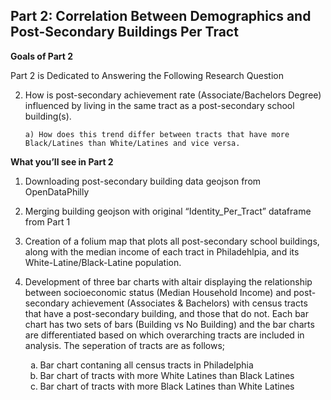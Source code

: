 

<div class="text-box">
# Part 2: Correlation Between Demographics and Post-Secondary Buildings Per Tract
</div>

<div class="text-box">
**Goals of Part 2**

Part 2 is Dedicated to Answering the Following Research Question 

2) How is post-secondary achievement rate (Associate/Bachelors Degree) influenced by living in the same tract as a post-secondary school building(s). 
       
       a) How does this trend differ between tracts that have more Black/Latines than White/Latines and vice versa. 
             

</div>

<div class="text-box">

**What you'll see in Part 2**

1) Downloading post-secondary building data geojson from OpenDataPhilly

2) Merging building geojson with original "Identity_Per_Tract" dataframe from Part 1

3) Creation of a folium map that plots all post-secondary school buildings, along with the median income of each tract in Philadehlpia, and its White-Latine/Black-Latine population.  


4) Development of three bar charts with altair displaying the relationship between socioeconomic status (Median Household Income)
and post-secondary achievement (Associates & Bachelors) with census tracts that have a post-secondary building, and those that do not.
Each bar chart has two sets of bars (Building vs No Building) and the bar charts are differentiated based on which overarching tracts are included in analysis. The seperation of tracts are as follows; 

    a) Bar chart contaning all census tracts in Philadelphia
    b) Bar chart of tracts with more White Latines than Black Latines
    c) Bar chart of tracts with more Black Latines than White Latines



</div>



